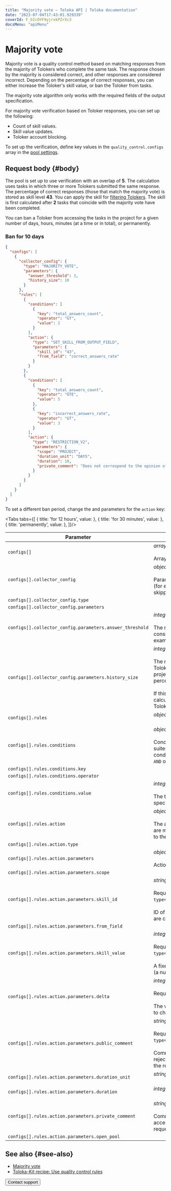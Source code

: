 ```yaml
---
title: "Majority vote — Toloka API | Toloka documentation"
date: "2023-07-04T17:43:01.929339"
coverId: F_bIcOYF9yjrxkPZrXc3
docsMenu: "apiMenu"
---
```



# Majority vote

Majority vote is a quality control method based on matching responses from the majority of Tolokers who complete the same task. The response chosen by the majority is considered correct, and other responses are considered incorrect. Depending on the percentage of correct responses, you can either increase the Toloker's skill value, or ban the Toloker from tasks.

The majority vote algorithm only works with the required fields of the output specification.

For majority vote verification based on Toloker responses, you can set up the following:

- Count of skill values.
- Skill value updates.
- Toloker account blocking.

To set up the verification, define key values in the `quality_control.configs` array in the [pool settings](https://toloka.ai/docs/api/api-reference/#tag--pool).

## Request body {#body}

The pool is set up to use verification with an overlap of **5**. The calculation uses tasks in which three or more Tolokers submitted the same response. The percentage of correct responses (those that match the majority vote) is stored as skill level **43**. You can apply the skill for [filtering Tolokers](/docs/api/filter-skill). The skill is first calculated after **2** tasks that coincide with the majority vote have been completed.

You can ban a Toloker from accessing the tasks in the project for a given number of days, hours, minutes (at a time or in total), or permanently.

### Ban for 10 days

```json
{
  "configs": [
    {
      "collector_config": {
        "type": "MAJORITY_VOTE",
        "parameters": {
          "answer_threshold": 3,
          "history_size": 10
        }
      },
      "rules": [
        {
          "conditions": [
            {
              "key": "total_answers_count",
              "operator": "GT",
              "value": 2
            }
          ],
          "action": {
            "type": "SET_SKILL_FROM_OUTPUT_FIELD",
            "parameters": {
              "skill_id": "43",
              "from_field": "correct_answers_rate"
            }
          }
        },
        {
          "conditions": [
            {
              "key": "total_answers_count",
              "operator": "GTE",
              "value": 5
            },
            {
              "key": "incorrect_answers_rate",
              "operator": "GT",
              "value": 3
            }
          ],
          "action": {
            "type": "RESTRICTION_V2",
            "parameters": {
              "scope": "PROJECT",
              "duration_unit": "DAYS",
              "duration": 10,
              "private_comment": "Does not correspond to the opinion of the majority"
            }
          }
        }
      ]
    }
  ]
}
```

To set a different ban period, change the <Term term="duration-unit"><DurationUnit/></Term> and <Term term="duration"><Duration/></Term> parameters for the `action` key:

<Tabs tabs={[
  { title: 'for 12 hours', value: <MvList1/> },
  { title: 'for 30 minutes', value: <MvList2/> },
  { title: 'permanently', value: <MvList3/> },
]}/>

Parameter | Overview
----- | -----
`configs[]` | _array of objects_ \| **required**<br/><br/>Array of quality control settings.
`configs[].collector_config` | _object_ \| **required**<br/><br/>Parameters for collecting statistics (for example, the number of tasks skipped in the pool).
`configs[].collector_config.type` | <MvTable1/>
`configs[].collector_config.parameters` | <MvTable2/>
`configs[].collector_config.parameters.answer_threshold` | _integer_ \| **required**<br/><br/>The number of Tolokers considered the majority (for example, 3 out of 5).
`configs[].collector_config.parameters.history_size` | _integer_ \| **required**<br/><br/>The maximum number of the Toloker's recent responses in the project to use for calculating the percentage of correct responses.<br/><br/>If this field is omitted, the calculation is based on all the Toloker's responses in the pool.
`configs[].rules` | _object_ \| **required**<br/><br/><ConfigsRules/>
`configs[].rules.conditions` | _object_ \| **required**<br/><br/>Conditions (for example, 10 task suites skipped in a row). Multiple conditions are combined with the `AND` operator.
`configs[].rules.conditions.key` | <MvTable3/>
`configs[].rules.conditions.operator` | <MvTable4/>
`configs[].rules.conditions.value` | _integer_ \| **required**<br/><br/>The threshold value of the variable specified in `key`.
`configs[].rules.action` | _object_ \| **required**<br/><br/>The action to perform if conditions are met (for example, block access to the project).
`configs[].rules.action.type` | <MvTable5/>
`configs[].rules.action.parameters` | _object_ \| **required**<br/><br/>Action parameters.
`configs[].rules.action.parameters.scope` | <MvTable6/>
`configs[].rules.action.parameters.skill_id` | _string_ \| **required if**<br/><br/>Required if `type=SET_SKILL_FROM_OUTPUT_FIELD`.<br/><br/>ID of the skill to update as tasks are completed.
`configs[].rules.action.parameters.from_field` | <MvTable7/>
`configs[].rules.action.parameters.skill_value` | _integer_ \| **required if**<br/><br/>Required if `type=SET_SKILL_FROM_OUTPUT_FIELD`.<br/><br/>A fixed value to assign to the skill (a number from 0 to 100).
`configs[].rules.action.parameters.delta` | _integer_ \| **required if**<br/><br/>Required if `type=CHANGE_OVERLAP`.<br/><br/>The value determines the amount to change the overlap by.
`configs[].rules.action.parameters.public_comment` | _string_ \| **required if**<br/><br/>Required if `type=REJECT_ALL_ASSIGNMENTS`.<br/><br/>Comments (the reason for rejecting responses). Available to the requester and the Toloker.
`configs[].rules.action.parameters.duration_unit` | _string_<br/><br/><DurationUnit/>
`configs[].rules.action.parameters.duration` | _integer_<br/><br/><Duration/>
`configs[].rules.action.parameters.private_comment` | _string_<br/><br/>Comments (the reason for blocking access). Visible only to the requester.
`configs[].rules.action.parameters.open_pool` | <MvTable8/>

## See also {#see-also}

- [Majority vote](/docs/guide/mvote)
- [Toloka-Kit recipe: Use quality control rules](/docs/toloka-kit/recipes/use-quality-control-rules/)

<Button themeColor="light" view="default" size="l" type="link" url="/docs/guide/troubleshooting/support?form-source=api-mv">Contact support</Button>